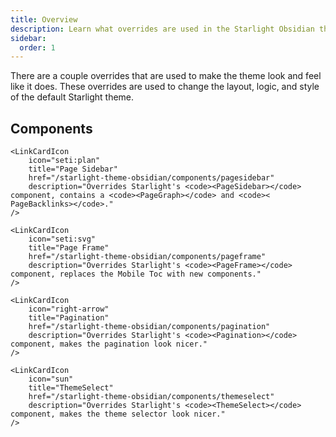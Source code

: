 ```yaml
---
title: Overview
description: Learn what overrides are used in the Starlight Obsidian theme.
sidebar:
  order: 1
---
```



There are a couple overrides that are used to make the theme look and feel like it does.
These overrides are used to change the layout, logic, and style of the default Starlight theme.

## Components

<CardGrid stagger>
	<LinkCardIcon
		icon="seti:rescript"
		title="Sidebar"
		href="/starlight-theme-obsidian/components/sidebar"
		description="Overrides Starlight's <code><​Sidebar></code> component, adds icons and search bar to the sidebar."
	/>

	<LinkCardIcon
		icon="seti:plan"
		title="Page Sidebar"
		href="/starlight-theme-obsidian/components/pagesidebar"
		description="Overrides Starlight's <code><​PageSidebar></code> component, contains a <code><​PageGraph></code> and <code><​PageBacklinks></code>."
	/>

	<LinkCardIcon
		icon="seti:svg"
		title="Page Frame"
		href="/starlight-theme-obsidian/components/pageframe"
		description="Overrides Starlight's <code><​PageFrame></code> component, replaces the Mobile Toc with new components."
	/>

	<LinkCardIcon
		icon="right-arrow"
		title="Pagination"
		href="/starlight-theme-obsidian/components/pagination"
		description="Overrides Starlight's <code><​Pagination></code> component, makes the pagination look nicer."
	/>

	<LinkCardIcon
		icon="sun"
		title="ThemeSelect"
		href="/starlight-theme-obsidian/components/themeselect"
		description="Overrides Starlight's <code><​ThemeSelect></code> component, makes the theme selector look nicer."
	/>

</CardGrid>
